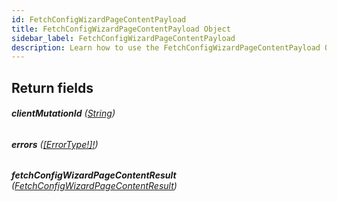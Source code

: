 ```yaml
---
id: FetchConfigWizardPageContentPayload
title: FetchConfigWizardPageContentPayload Object
sidebar_label: FetchConfigWizardPageContentPayload
description: Learn how to use the FetchConfigWizardPageContentPayload Object for Builder's API.
---
```


## Return fields

###### <b>clientMutationId</b> ([String](/docs/composer/builder/api/schema/scalar/String.mdx))

###### <b>errors</b> ([[ErrorType!]!](/docs/composer/builder/api/schema/object/ErrorType.mdx))

###### <b>fetchConfigWizardPageContentResult</b> ([FetchConfigWizardPageContentResult](/docs/composer/builder/api/schema/object/FetchConfigWizardPageContentResult.mdx))
